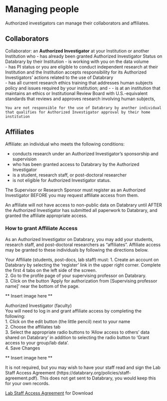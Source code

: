 # Managing people

Authorized investigators can manage their collaborators and affiliates.

## Collaborators {-}

Collaborator: an **Authorized Investigator** at your Institution or another Institution who
- has already been granted Authorized Investigator Status on Databrary by their Institution
- is working with you on the data volume  
- has PI status or you are eligible to conduct independent research at their Institution and the Institution accepts responsibility for its Authorized Investigators’ actions related to the use of Databrary  
- has all current research ethics training that addresses human subjects policy and issues required by your institution; and
- - is at an institution that maintains an ethics or Institutional Review Board with U.S.-equivalent standards that reviews and approves research involving human subjects,

`
You are not responsible for the use of Databrary by another individual that qualifies for Authorized Investigator approval by their home institution
`

## Affiliates {-}

Affiliate: an individual who meets the following conditions:

- conducts research under an Authorized Investigator's sponsorship and supervision 
- who has been granted access to Databrary by the Authorized Investigator
- is a student, research staff, or post-doctoral researcher
- is not eligible for Authorized Investigator status.

The Supervisor or Research Sponsor must register as an Authorized Investigator BEFORE you may request affiliate access from them.

An affiliate will not have access to non-public data on Databrary until AFTER the Authorized Investigator has submitted all paperwork to Databrary, and granted the affiliate appropriate access.

### How to grant Affiliate Access {-}

As an Authorized Investigator on Databrary, you may add your students, research staff, and post-doctoral researchers as "affiliates". Affiliate access may be granted to these individuals by following the directions below.

Your Affiliate (students, post-docs, lab staff) must: 
1. Create an account on Databrary by selecting the 'register' link in the upper right corner.   Complete the first 4 tabs on the left side of the screen.   
2. Go to the profile page of your supervising professor on Databrary.   
3. Click on the button 'Apply for authorization from [Supervising professor name]' near the bottom of the page.  

** Insert image here **

Authorized Investigator  (faculty)  
You will need to log in and grant affiliate access by completing the following:   
1. Click on the edit button (the little pencil) next to your name   
2. Choose the affiliates tab   
3. Select the appropriate radio buttons to 'Allow access to others' data shared on Databrary' in addition to selecting the radio button to 'Grant access to your group/lab data'.   
4. Save Changes  

** Insert image here **

It is not required, but you may wish to have your staff read and sign the Lab Staff Access Agreement (https://databrary.org/policies/staff-agreement.pdf). This does not get sent to Databrary, you would keep this for your own records.



[Lab Staff Access Agreement](file/staff-agreement.pdf) for Download 
